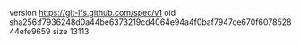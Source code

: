 version https://git-lfs.github.com/spec/v1
oid sha256:f7936248d0a44be6373219cd4064e94a4f0baf7947ce670f607852844efe9659
size 13113

